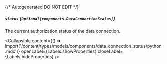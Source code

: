 {/* Autogenerated DO NOT EDIT  */}

##### `status` *{`Optional[components.DataConnectionStatus]`}*
The current authorization status of the data connection.

<Collapsible content={() => import('/content/types/models/components/data_connection_status/python.mdx')} openLabel={Labels.showProperties} closeLabel={Labels.hideProperties} />



